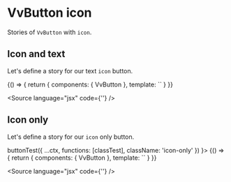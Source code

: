 
<Meta title="Components/Button/Props/icon" />

# VvButton icon

Stories of `VvButton` with `icon`.

## Icon and text

Let's define a story for our text `icon` button.

<Canvas>
	<Story name="icon-left" play={buttonTest}>
		{() => {
			return {
				components: { VvButton },
				template: `<vv-button label="Like" icon="heart" />`
			}
		}}
	</Story>
</Canvas>

<Source language="jsx" code={'<vv-button label="Icon left" icon="heart" />'} />

## Icon only

Let's define a story for our `icon` only button.

<Canvas>
	<Story
		name="icon-only"
		play={(ctx) =>
			buttonTest({
				...ctx,
				functions: [classTest],
				className: 'icon-only'
			})
		}>
		{() => {
			return {
				components: { VvButton },
				template: `<vv-button icon="heart" rounded />`
			}
		}}
	</Story>
</Canvas>

<Source language="jsx" code={'<vv-button icon="heart" rounded />'} />
